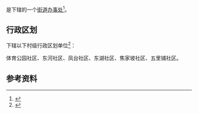{{中国乡级行政区|62/11/02/003/000}}

'''{{PAGENAMEBASE}}'''是{{PRC admin/fullname|62/11/02/003/000|3}}下辖的一个[[街道办事处|街道办事处]]<ref>{{PRC admin/ref sgc|{{PRC admin/parent|62/11/02/003/000}}}}</ref>。

== 行政区划 ==
{{PAGENAMEBASE}}下辖以下村级行政区划单位<ref>{{PRC admin/ref sgc|62/11/02/003/000}}</ref>：

体育公园社区、东河社区、凤台社区、东湖社区、焦家坡社区、五里铺社区。

== 参考资料 ==
{{reflist}}

{{甘肃行政区划小作品}}
{{PRC admin/navcat|62/11/02/003/000}}